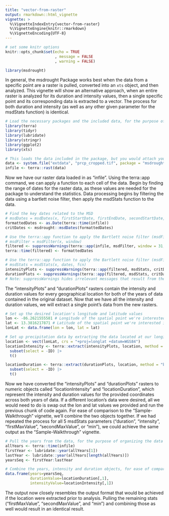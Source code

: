 ```yaml
---
title: "vector-from-raster"
output: rmarkdown::html_vignette
vignette: >
  %\VignetteIndexEntry{vector-from-raster}
  %\VignetteEngine{knitr::rmarkdown}
  %\VignetteEncoding{UTF-8}
---
```


```r
# set some knitr options
knitr::opts_chunk$set(echo = TRUE
                      , message = FALSE
                      , warning = FALSE)
```

```r
library(msdrought)
```

In general, the msdrought Package works best when the data from a specific point are a raster is pulled, converted into an `xts` object, and then analyzed. This vignette will show an alternative approach, when an entire raster is analyzed for its duration and intensity values, then a single specific point and its corresponding data is extracted to a vector. The process for both duration and intensity (as well as any other given parameter for the msdStats function) is identical.

```r
# Load the necessary packages and the included data, for the purpose of demonstration
library(terra)
library(tidyr)
library(lubridate)
library(stringr)
library(ggplot2)
library(xts)
```

```r
# This loads the data included in the package, but you would attach your own
data <- system.file("extdata", "prcp_cropped.tif", package = "msdrought") 
infile <- terra::rast(data)
```

Now we have our raster data loaded in as "infile". Using the terra::app command, we can apply a function to each cell of the data. Begin by finding the range of dates for the raster data, as these values are needed for the package to understand the statistics. Data processing begins by filtering the data using a bartlett noise filter, then apply the msdStats function to the data.

```r
# Find the key dates related to the MSD
# msdDates = msdDates(x, firstStartDate, firstEndDate, secondStartDate, secondEndDate)
formattedDates <- as.Date(terra::time(infile))
critDates <- msdrought::msdDates(formattedDates)

# Use the terra::app function to apply the Bartlett noise filter (msdFilter) to the raster
# msdFilter = msdFilter(x, window)
filtered <- suppressWarnings(terra::app(infile, msdFilter, window = 31, quantity = 2))
terra::time(filtered) <- formattedDates

# Use the terra::app function to apply the Bartlett noise filter (msdFilter) to the raster
# msdStats = msdStats(x, dates, fcn)
intensityPlots <- suppressWarnings(terra::app(filtered, msdStats, critDates, fcn = "intensity"))
durationPlots <- suppressWarnings(terra::app(filtered, msdStats, critDates, fcn = "duration"))
# Note: suppressWarnings hides irrelevant messages that result from the msdFilter output
```

The "intensityPlots" and "durationPlots" rasters contain the intensity and duration values for every geographical location for both of the years of data contained in the original dataset. Now that we have all the intensity and duration values, we will extract a single point's data from the new rasters.

```r
# Set up the desired location's longitude and latitude values
lon <- -86.2621555581 # Longitude of the spatial point we're interested in analyzing
lat <- 13.3816217871 # Latitude of the spatial point we're interested in analyzing
lonLat <- data.frame(lon = lon, lat = lat)

# Set up precipitation data by extracting the data located at our longitude and lattitude
location <- vect(lonLat, crs = "+proj=longlat +datum=WGS84")
locationIntensity <- terra::extract(intensityPlots, location, method = "bilinear") |>
  subset(select = -ID) |>
  t()

locationDuration <- terra::extract(durationPlots, location, method = "bilinear") |>
  subset(select = -ID) |>
  t()
```

Now we have converted the "intensityPlots" and "durationPlots" rasters to numeric objects called "locationIntensity" and "locationDuration", which represent the intensity and duration values for the provided coordinates across both years of data. If a different location's data were desired, all we would need to do is swap out the lon and lat values we provided and run the previous chunk of code again. For ease of comparison to the "Sample-Walkthrough" vignette, we'll combine the two objects together. If we had repeated the process for all 5 msdStats parameters ("duration", "intensity", "firstMaxValue", "secondMaxValue", or "min"), we could achieve the same output as the "Sample-Walkthrough" vignette.

```r
# Pull the years from the data, for the purpose of organizing the data
allYears <- terra::time(infile)
firstYear <- lubridate::year(allYears[1])
lastYear <- lubridate::year(allYears[length(allYears)])
yearsSeq <- firstYear:lastYear

# Combine the years, intensity and duration objects, for ease of comparison
data.frame(years=yearsSeq, 
           durationValue=locationDuration[,1], 
           intensityValue=locationIntensity[,1])
```

The output now closely resembles the output format that would be achieved if the location were extracted prior to analysis. Pulling the remaining stats ("firstMaxValue", "secondMaxValue", and "min") and combining those as well would result in an identical result.
